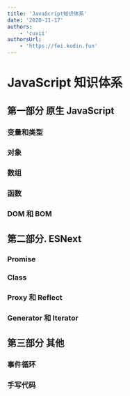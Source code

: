 ```yaml
---
title: 'JavaScript知识体系'
date: '2020-11-17'
authors:
    - 'cuvii'
authorsUrl:
    - 'https://fei.kodin.fun'
---
```


# JavaScript 知识体系

## 第一部分 原生 JavaScript

### 变量和类型

### 对象

### 数组

### 函数

### DOM 和 BOM

## 第二部分. ESNext

### Promise

### Class

### Proxy 和 Reflect

### Generator 和 Iterator

## 第三部分 其他

### 事件循环

### 手写代码
